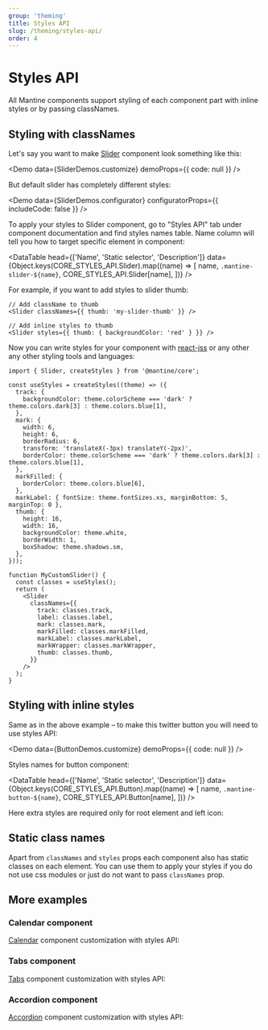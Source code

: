 ```yaml
---
group: 'theming'
title: Styles API
slug: /theming/styles-api/
order: 4
---
```



# Styles API

All Mantine components support styling of each component part with inline styles or by passing classNames.

## Styling with classNames

Let's say you want to make [Slider](/core/slider/) component look something like this:

<Demo data={SliderDemos.customize} demoProps={{ code: null }} />

But default slider has completely different styles:

<Demo data={SliderDemos.configurator} configuratorProps={{ includeCode: false }} />

To apply your styles to Slider component, go to "Styles API" tab under component documentation and find
styles names table. Name column will tell you how to target specific element in component:

<DataTable
  head={['Name', 'Static selector', 'Description']}
  data={Object.keys(CORE_STYLES_API.Slider).map((name) => [
    name,
    `.mantine-slider-${name}`,
    CORE_STYLES_API.Slider[name],
  ])}
/>

For example, if you want to add styles to slider thumb:

```tsx
// Add className to thumb
<Slider classNames={{ thumb: 'my-slider-thumb' }} />

// Add inline styles to thumb
<Slider styles={{ thumb: { backgroundColor: 'red' } }} />
```

Now you can write styles for your component with [react-jss](/theming/react-jss/)
or any other any other styling tools and languages:

```tsx
import { Slider, createStyles } from '@mantine/core';

const useStyles = createStyles((theme) => ({
  track: {
    backgroundColor: theme.colorScheme === 'dark' ? theme.colors.dark[3] : theme.colors.blue[1],
  },
  mark: {
    width: 6,
    height: 6,
    borderRadius: 6,
    transform: 'translateX(-3px) translateY(-2px)',
    borderColor: theme.colorScheme === 'dark' ? theme.colors.dark[3] : theme.colors.blue[1],
  },
  markFilled: {
    borderColor: theme.colors.blue[6],
  },
  markLabel: { fontSize: theme.fontSizes.xs, marginBottom: 5, marginTop: 0 },
  thumb: {
    height: 16,
    width: 16,
    backgroundColor: theme.white,
    borderWidth: 1,
    boxShadow: theme.shadows.sm,
  },
}));

function MyCustomSlider() {
  const classes = useStyles();
  return (
    <Slider
      classNames={{
        track: classes.track,
        label: classes.label,
        mark: classes.mark,
        markFilled: classes.markFilled,
        markLabel: classes.markLabel,
        markWrapper: classes.markWrapper,
        thumb: classes.thumb,
      }}
    />
  );
}
```

## Styling with inline styles

Same as in the above example – to make this twitter button you will need to use styles API:

<Demo data={ButtonDemos.customize} demoProps={{ code: null }} />

Styles names for button component:

<DataTable
  head={['Name', 'Static selector', 'Description']}
  data={Object.keys(CORE_STYLES_API.Button).map((name) => [
    name,
    `.mantine-button-${name}`,
    CORE_STYLES_API.Button[name],
  ])}
/>

Here extra styles are required only for root element and left icon:

<Demo data={ButtonDemos.customize} />

## Static class names

Apart from `classNames` and `styles` props each component also has static classes on each element.
You can use them to apply your styles if you do not use css modules or just do not want to pass `classNames` prop.

## More examples

### Calendar component

[Calendar](/dates/calendar/) component customization with styles API:

<Demo data={CalendarDemos.stylesApi} />

### Tabs component

[Tabs](/core/tabs/) component customization with styles API:

<Demo data={TabsDemos.stylesApi} />

### Accordion component

[Accordion](/core/accordion/) component customization with styles API:

<Demo data={AccordionDemos.stylesApi} />
